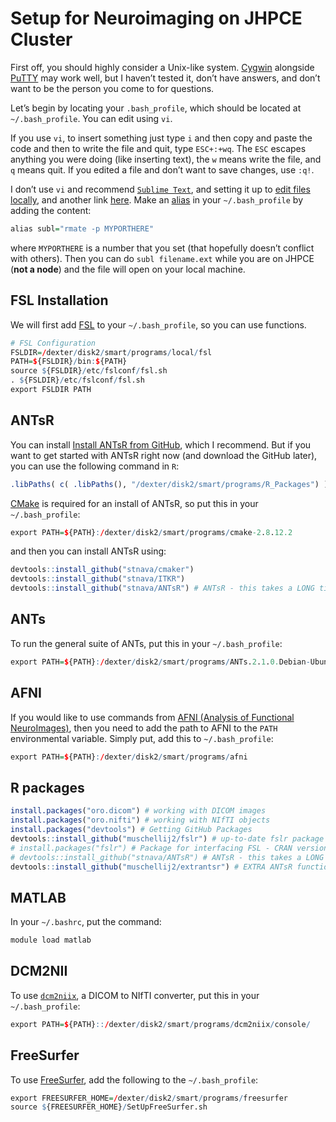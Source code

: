 Setup for Neuroimaging on JHPCE Cluster
==========

First off, you should highly consider a Unix-like system.  [Cygwin](https://www.cygwin.com/) alongside [PuTTY](http://www.chiark.greenend.org.uk/~sgtatham/putty/) may work well, but I haven't tested it, don't have answers, and don't want to be the person you come to for questions.

Let's begin by locating your `.bash_profile`, which should be located at `~/.bash_profile`.  You can edit using `vi`.  

If you use `vi`, to insert something just type `i` and then copy and paste the code and then to write the file and quit, type `ESC+:+wq`.  The `ESC` escapes anything you were doing (like inserting text), the `w` means write the file, and `q` means quit.  If you edited a file and don't want to save changes, use `:q!`.  

I don't use `vi` and recommend [`Sublime Text`](http://www.sublimetext.com/), and setting it up to [edit files locally](http://www.danieldemmel.me/blog/2012/09/02/setting-up-rmate-with-sublime-text-for-remote-file-editing-over-ssh/), and another link [here](http://pogidude.com/2013/how-to-edit-a-remote-file-over-ssh-using-sublime-text-and-rmate/).  Make an [alias]() in your `~/.bash_profile` by adding the content:
```r
alias subl="rmate -p MYPORTHERE"
```
where `MYPORTHERE` is a number that you set (that hopefully doesn't conflict with others).  Then you can do `subl filename.ext` while you are on JHPCE (**not a node**) and the file will open on your local machine.

## FSL Installation

We will first add [FSL](http://fsl.fmrib.ox.ac.uk/fsl/fslwiki/) to your `~/.bash_profile`, so you can use functions.

```r
# FSL Configuration
FSLDIR=/dexter/disk2/smart/programs/local/fsl
PATH=${FSLDIR}/bin:${PATH}
source ${FSLDIR}/etc/fslconf/fsl.sh
. ${FSLDIR}/etc/fslconf/fsl.sh
export FSLDIR PATH
```

## ANTsR

You can install [Install ANTsR from GitHub](http://stnava.github.io/ANTsR/), which I recommend.  But if you want to get started with ANTsR right now (and download the GitHub later), you can use the following command in `R`:

```r
.libPaths( c( .libPaths(), "/dexter/disk2/smart/programs/R_Packages") )
```

[CMake](http://www.cmake.org/) is required for an install of ANTsR, so put this in your `~/.bash_profile`:

```r
export PATH=${PATH}:/dexter/disk2/smart/programs/cmake-2.8.12.2
```
and then you can install ANTsR using:
```r
devtools::install_github("stnava/cmaker") 
devtools::install_github("stnava/ITKR") 
devtools::install_github("stnava/ANTsR") # ANTsR - this takes a LONG time to run
```

## ANTs

To run the general suite of ANTs, put this in your `~/.bash_profile`:

```r
export PATH=${PATH}:/dexter/disk2/smart/programs/ANTs.2.1.0.Debian-Ubuntu_X64
```


## AFNI
If you would like to use commands from [AFNI (Analysis of Functional NeuroImages)](http://afni.nimh.nih.gov/afni/), then you need to add the path to AFNI to the `PATH` environmental variable.  Simply put, add this to `~/.bash_profile`:
```r
export PATH=${PATH}:/dexter/disk2/smart/programs/afni
```

## R packages

```r
install.packages("oro.dicom") # working with DICOM images
install.packages("oro.nifti") # working with NIfTI objects 
install.packages("devtools") # Getting GitHub Packages
devtools::install_github("muschellij2/fslr") # up-to-date fslr package
# install.packages("fslr") # Package for interfacing FSL - CRAN version
# devtools::install_github("stnava/ANTsR") # ANTsR - this takes a LONG time to run
devtools::install_github("muschellij2/extrantsr") # EXTRA ANTsR functionality
```

## MATLAB

In your `~/.bashrc`, put the command:

```r
module load matlab
```

## DCM2NII

To use [`dcm2niix`](https://www.nitrc.org/plugins/mwiki/index.php/dcm2nii:MainPage#General_Usage), a DICOM to NIfTI converter, put this in your `~/.bash_profile`:

```r
export PATH=${PATH}::/dexter/disk2/smart/programs/dcm2niix/console/ 
```

## FreeSurfer

To use [FreeSurfer](http://freesurfer.net/), add the following to the `~/.bash_profile`:

```r
export FREESURFER_HOME=/dexter/disk2/smart/programs/freesurfer
source ${FREESURFER_HOME}/SetUpFreeSurfer.sh
```